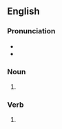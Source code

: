 ==English==

===Pronunciation===
* {{IPA|/klʌŋks/|lang=en}}
* {{rhymes|ʌŋks|lang=en}}

===Noun===
{{head|en|noun plural form}}

# {{plural of|clunk|lang=en}}

===Verb===
{{head|en|verb form}}

# {{en-third-person singular of|clunk}}